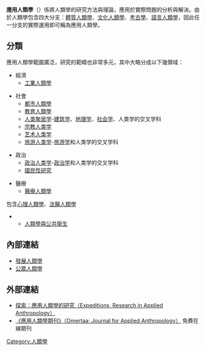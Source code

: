 {{人类学|social/cultural}}
'''應用人類學'''（{{lang-en|applied anthropology}}）係將人類學的研究方法與理論，應用於實際問題的分析與解決。由於人類學包含四大分支：[[體質人類學|體質人類學]]、[[文化人類學|文化人類學]]、[[考古學|考古學]]、[[語言人類學|語言人類學]]，因此任一分支的實際運用即可稱為應用人類學。

== 分類 ==
應用人類學範圍廣泛，研究的範疇也非常多元，其中大略分成以下幾領域：

*經濟
**[[工業人類學|工業人類學]]

*社會
**[[都市人類學|都市人類學]]
**[[教育人類學|教育人類學]]
**[[人类聚居学|人类聚居学]]-[[建筑学|建筑学]]、[[地理学|地理学]]、[[社会学|社会学]]、人类学的交叉学科
**[[宗教人类学|宗教人类学]]
**[[艺术人类学|艺术人类学]]
**[[旅游人类学|旅游人类学]]-[[旅游学|旅游学]]和人类学的交叉学科

*政治
**[[政治人类学|政治人类学]]-[[政治学|政治学]]和人类学的交叉学科
**[[國民性研究|國民性研究]]

*醫療
**[[醫療人類學|醫療人類學]]
包含[[心理人類學|心理人類學]]、[[法醫人類學|法醫人類學]]
**[[人類學與公共衛生|人類學與公共衛生]]

==內部連結==
*[[發展人類學|發展人類學]]
*[[公眾人類學|公眾人類學]]

==外部連結==
*[http://www.xpeditions.eu/ 探索：應用人類學的研究（Expeditions, Research in Applied Anthropology）] {{Wayback|url=http://www.xpeditions.eu/ |date=20201230130750 }}
*[http://www.omertaa.org/ 《應用人類學期刊》（Omertaa: Journal for Applied Anthropology）] {{Wayback|url=http://www.omertaa.org/ |date=20210211011618 }} 免費在線期刊

{{社會科學}}
{{Anthrop-stub}}
[[Category:人類學|Category:人類學]]